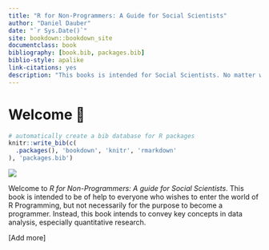 ```yaml
---
title: "R for Non-Programmers: A Guide for Social Scientists"
author: "Daniel Dauber"
date: "`r Sys.Date()`"
site: bookdown::bookdown_site
documentclass: book
bibliography: [book.bib, packages.bib]
biblio-style: apalike
link-citations: yes
description: "This books is intended for Social Scientists. No matter whether you have years of experiences, this book might come in handy if you never use R or any other programming language before."
---
```


# Welcome 👋 {#welcome .unnumbered}

```r
# automatically create a bib database for R packages
knitr::write_bib(c(
  .packages(), 'bookdown', 'knitr', 'rmarkdown'
), 'packages.bib')
```

![](images/chapter_00_img/r_for_non_programmers_logo.png)

Welcome to *R for Non-Programmers: A guide for Social Scientists*. This book is intended to be of help to everyone who wishes to enter the world of R Programming, but not necessarily for the purpose to become a programmer. Instead, this book intends to convey key concepts in data analysis, especially quantitative research.

[Add more]
